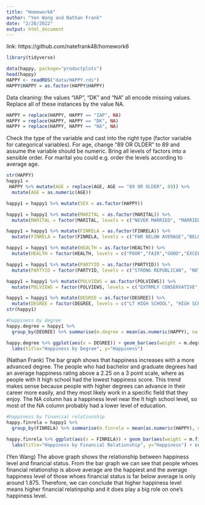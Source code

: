 ```yaml
---
title: "Homework6"
author: "Yen Wang and Nathan Frank"
date: "2/28/2022"
output: html_document
---
```


link: https://github.com/natefrank48/homework6 

```r
library(tidyverse)

data(happy, package="productplots")
head(happy)
HAPPY <- readRDS("data/HAPPY.rds")
HAPPY$HAPPY = as.factor(HAPPY$HAPPY)
```

Data cleaning: the values “IAP”, “DK” and “NA” all encode missing values. 
Replace all of these instances by the value NA.
```r
HAPPY = replace(HAPPY, HAPPY == "IAP", NA)
HAPPY = replace(HAPPY, HAPPY == "DK", NA)
HAPPY = replace(HAPPY, HAPPY == "NA", NA)
```

Check the type of the variable and cast into the right type (factor variable for categorical variables).
For age, change “89 OR OLDER” to 89 and assume the variable should be numeric.
Bring all levels of factors into a sensible order. For marital you could e.g. order the levels according to average age.

```r
str(HAPPY)
happy1 = 
 HAPPY %>% mutate(AGE = replace(AGE, AGE == "89 OR OLDER", 89)) %>% 
  mutate(AGE = as.numeric(AGE))
```

```r
happy1 = happy1 %>% mutate(SEX = as.factor(HAPPY))
```

```r
happy1 = happy1 %>% mutate(MARITAL = as.factor(MARITAL)) %>%
  mutate(MARITAL = factor(MARITAL, levels = c("NEVER MARRIED", "MARRIED", "SEPARATED", "DIVORCED", "WIDOWED")))
```

```r
happy1 = happy1 %>% mutate(FINRELA = as.factor(FINRELA)) %>%
  mutate(FINRELA = factor(FINRELA, levels = c("FAR BELOW AVERAGE","BELOW AVERAGE","AVERAGE","ABOVE AVERAGE","FAR ABOVE AVERAGE")))
```

```r
happy1 = happy1 %>% mutate(HEALTH = as.factor(HEALTH)) %>%
  mutate(HEALTH = factor(HEALTH, levels = c("POOR","FAIR","GOOD","EXCELLENT")))
```

```r
happy1 = happy1 %>% mutate(PARTYID = as.factor(PARTYID)) %>%
  mutate(PARTYID = factor(PARTYID, levels = c("STRONG REPUBLICAN", "NOT STR REPUBLICAN", "IND,NEAR REP", "INDEPENDENT", "IND,NEAR DEM", "NOT STR DEMOCRAT", "STRONG DEMOCRAT", "OTHER PARTY")))
```

```r
happy1 = happy1 %>% mutate(POLVIEWS = as.factor(POLVIEWS)) %>%
  mutate(POLVIEWS = factor(POLVIEWS, levels = c("EXTRMLY CONSERVATIVE", "CONSERVATIVE","SLIGHTLY CONSERVATIVE","MODERATE","SLIGHTLY LIBERAL","LIBERAL","EXTREMELY LIBERAL")))
```

```r
happy1 = happy1 %>% mutate(DEGREE = as.factor(DEGREE)) %>%
  mutate(DEGREE = factor(DEGREE, levels = c("LT HIGH SCHOOL", "HIGH SCHOOL", "JUNIOR COLLEGE", "BACHELOR", "GRADUATE")))
str(happy1)
```

```r
#happiness by degree
happy.degree = happy1 %>% 
  group_by(DEGREE) %>% summarise(m.degree = mean(as.numeric(HAPPY), na.rm = TRUE))

happy.degree %>% ggplot(aes(x = DEGREE)) + geom_bar(aes(weight = m.degree)) +
  labs(title="Happiness by Degree", y="Happiness")
```

(Nathan Frank) The bar graph shows that happiness increases with a more advanced degree. The people who had bachelor and graduate degrees had an average happiness rating above a 2.25 on a 3 point scale, where as people with lt high school had the lowest happiness score. This trend makes sense because people with higher degrees can advance in their career more easily, and they most likely work in a specific field that they enjoy. The NA column has a happiness level near the lt high school level, so most of the NA column probably had a lower level of education.

```r
#happiness by financial relationship
happy.finrela = happy1 %>% 
  group_by(FINRELA) %>% summarise(m.finrela = mean(as.numeric(HAPPY), na.rm = TRUE))

happy.finrela %>% ggplot(aes(x = FINRELA)) + geom_bar(aes(weight = m.finrela)) +
  labs(title="Happiness by Financial Relationship", y="Happiness") + coord_flip()
```


(Yen Wang) The above graph shows the relationship between happiness level and financial status. From the bar graph we can see that people whoes financial relationship is above average are the happiest and the average happiness level of those whoes financial status is far below average is only around 1.875. Therefore, we can conclude that higher happiness level means higher financial relatinpship and it does play a big role on one's happiness level. 








